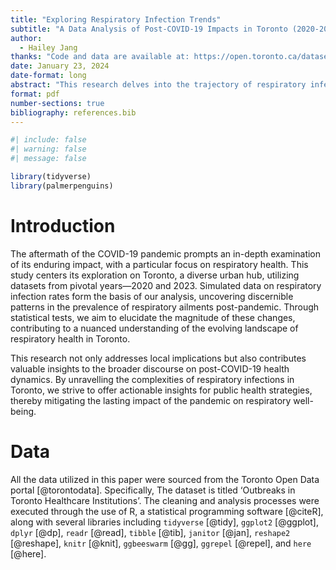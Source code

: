 ```yaml
---
title: "Exploring Respiratory Infection Trends"
subtitle: "A Data Analysis of Post-COVID-19 Impacts in Toronto (2020-2023)"
author: 
  - Hailey Jang
thanks: "Code and data are available at: https://open.toronto.ca/dataset/outbreaks-in-toronto-healthcare-institutions/."
date: January 23, 2024
date-format: long
abstract: "This research delves into the trajectory of respiratory infections in Toronto in the aftermath of COVID-19, utilizing datasets from 2020 and 2023. Simulated data on respiratory infection rates reveal a discernible surge in respiratory ailments post-pandemic. Statistical examinations are applied to compare infection rates, providing valuable insights into the changing dynamics of respiratory health. The study contributes to a holistic understanding of the enduring repercussions of COVID-19 on respiratory well-being within the Toronto population."
format: pdf
number-sections: true
bibliography: references.bib
---
```


```r
#| include: false
#| warning: false
#| message: false

library(tidyverse)
library(palmerpenguins)
```

# Introduction
The aftermath of the COVID-19 pandemic prompts an in-depth examination of its enduring impact, with a particular focus on respiratory health. This study centers its exploration on Toronto, a diverse urban hub, utilizing datasets from pivotal years—2020 and 2023. Simulated data on respiratory infection rates form the basis of our analysis, uncovering discernible patterns in the prevalence of respiratory ailments post-pandemic. Through statistical tests, we aim to elucidate the magnitude of these changes, contributing to a nuanced understanding of the evolving landscape of respiratory health in Toronto.

This research not only addresses local implications but also contributes valuable insights to the broader discourse on post-COVID-19 health dynamics. By unravelling the complexities of respiratory infections in Toronto, we strive to offer actionable insights for public health strategies, thereby mitigating the lasting impact of the pandemic on respiratory well-being.

# Data {#sec-data}
All the data utilized in this paper were sourced from the Toronto Open Data portal [@torontodata]. Specifically, The dataset is titled 'Outbreaks in Toronto Healthcare Institutions'. The cleaning and analysis processes were executed through the use of R, a statistical programming software [@citeR], along with several libraries including `tidyverse` [@tidy], `ggplot2` [@ggplot], `dplyr` [@dp], `readr` [@read], `tibble` [@tib], `janitor` [@jan], `reshape2` [@reshape], `knitr` [@knit], `ggbeeswarm` [@gg], `ggrepel` [@repel], and `here` [@here].

